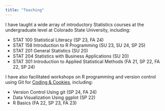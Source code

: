 ```yaml
---
title: "Teaching"
---
```


I have taught a wide array of introductory Statistics courses at the undergraduate level at Colorado State University, including:

* STAT 100 Statistical Literacy (SP 23, FA 24)
* STAT 158 Introduction to R Programming (SU 23, SU 24, SP 25)
* STAT 201 General Statistics (SU 20)
* STAT 204 Statistics with Business Applications (SU 20)
* STAT 301 Introduction to Applied Statistical Methods (FA 21, SP 22, FA 22, SP 24)

I have also facilitated workshops on R programming and version control using Git for [Coding & Cookies](https://libguides.colostate.edu/coding-cookies), including:

* Version Control Using git (SP 24, FA 24)
* Data Visualization Using ggplot (SP 22)
* R Basics (FA 22, SP 23, FA 23)
